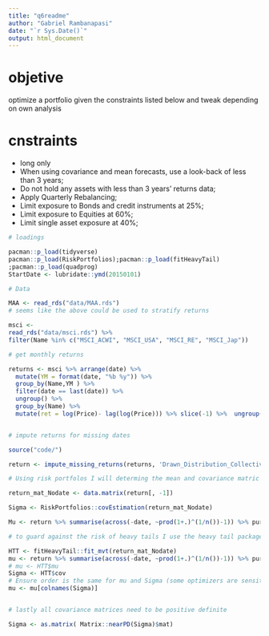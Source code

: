 ```yaml
---
title: "q6readme"
author: "Gabriel Rambanapasi"
date: "`r Sys.Date()`"
output: html_document
---
```


# objetive 

optimize a portfolio given the constraints listed below and tweak depending on own analysis 

# cnstraints 

- long only 
- When using covariance and mean forecasts, use a look-back of less than 3 years;
- Do not hold any assets with less than 3 years’ returns data;
- Apply Quarterly Rebalancing;
- Limit exposure to Bonds and credit instruments at 25%;
- Limit exposure to Equities at 60%;
- Limit single asset exposure at 40%;

```r
# loadings

pacman::p_load(tidyverse)
pacman::p_load(RiskPortfolios);pacman::p_load(fitHeavyTail)
;pacman::p_load(quadprog)
StartDate <- lubridate::ymd(20150101)

# Data 

MAA <- read_rds("data/MAA.rds")
# seems like the above could be used to stratify returns 

msci <-
read_rds("data/msci.rds") %>%
filter(Name %in% c("MSCI_ACWI", "MSCI_USA", "MSCI_RE", "MSCI_Jap"))

# get monthly returns 

returns <- msci %>% arrange(date) %>% 
  mutate(YM = format(date, "%b %y")) %>% 
  group_by(Name,YM ) %>% 
  filter(date == last(date)) %>%
  ungroup() %>% 
  group_by(Name) %>% 
  mutate(ret = log(Price)- lag(log(Price))) %>% slice(-1) %>%  ungroup() %>%select(date, Name, ret) %>% spread(., Name, ret)


# impute returns for missing dates

source("code/")

return <- impute_missing_returns(returns, 'Drawn_Distribution_Collective')

# Using risk portfolos I will determing the mean and covariance matric 

return_mat_Nodate <- data.matrix(return[, -1])

Sigma <- RiskPortfolios::covEstimation(return_mat_Nodate)

Mu <- return %>% summarise(across(-date, ~prod(1+.)^(1/n())-1)) %>% purrr::as_vector()

# to guard against the risk of heavy tails I use the heavy tail package and estimate new mean and covariance matrix

HTT <- fitHeavyTail::fit_mvt(return_mat_Nodate)
mu <- return %>% summarise(across(-date, ~prod(1+.)^(1/n())-1)) %>% purrr::as_vector()
# mu <- HTT$mu
Sigma <- HTT$cov
# Ensure order is the same for mu and Sigma (some optimizers are sensitive to ordering... :( )
mu <- mu[colnames(Sigma)] 


# lastly all covariance matrices need to be positive definite 

Sigma <- as.matrix( Matrix::nearPD(Sigma)$mat)

```

